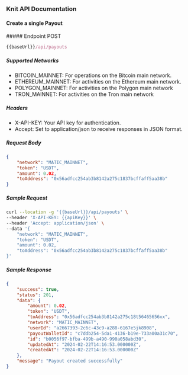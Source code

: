 ### Knit API Documentation

#### Create a single Payout 

<div style={{ display: "flex", alignItems: "center" }}>
  ##### Endpoint
  <span
    style={{
      display: "block",
      backgroundColor: "#fff9eb",
      color: "#d0a626",
      marginLeft: "-17px",
      padding: "0px 6px",
      fontSize: ".8rem",
      borderRadius: "5px",
      marginTop: "30px",
    }}
  >
    POST
  </span>
</div>

```js copy
{{baseUrl}}/api/payouts
```

##### Supported Networks

- BITCOIN_MAINNET: For operations on the Bitcoin main network.
- ETHEREUM_MAINNET: For activities on the Ethereum main network.
- POLYGON_MAINNET: For activities on the Polygon main network 
- TRON_MAINNET: For activities on the Tron main network 
    
##### Headers

- X-API-KEY: Your API key for authentication.
- Accept: Set to application/json to receive responses in JSON format.

##### Request Body

```json
{
    "network": "MATIC_MAINNET",
    "token": "USDT",
    "amount": 0.02,
    "toAddress": "0x56adfcc254ab3b8142a275c1837bcffaff5aa38b"
}
```

##### Sample Request

```sh copy
curl --location -g '{{baseUrl}}/api/payouts' \
--header 'X-API-KEY: {{apiKey}}' \
--header 'Accept: application/json' \
--data '{
    "network": "MATIC_MAINNET",
    "token": "USDT",
    "amount": 0.02,
    "toAddress": "0x56adfcc254ab3b8142a275c1837bcffaff5aa38b"
}'
```

##### Sample Response

```json
{
    "success": true,
    "status": 201,
    "data": {
        "amount": 0.02,
        "token": "USDT",
        "toAddress": "0x56adfcc254ab3b8142a275c18t56465656xx",
        "network": "MATIC_MAINNET",
        "userId": "a2667393-2c6c-43c9-a288-6167e5jk8908",
        "payoutWalletId": "c7ddb254-5da1-4136-b19e-733a00a31c70",
        "id": "b0056f97-bfba-499b-a490-990a058abd30",
        "updatedAt": "2024-02-22T14:16:53.000000Z",
        "createdAt": "2024-02-22T14:16:53.000000Z"
    },
    "message": "Payout created successfully"
}
```
